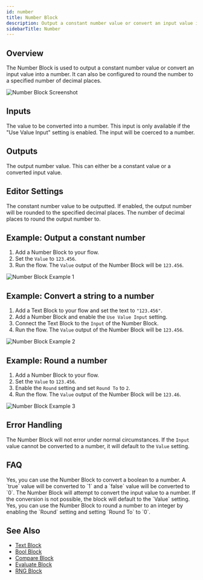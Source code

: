 ```yaml
---
id: number
title: Number Block
description: Output a constant number value or convert an input value into a number
sidebarTitle: Number
---
```


## Overview

The Number Block is used to output a constant number value or convert an input value into a number. It can also be configured to round the number to a specified number of decimal places.

<Frame>
  <img src="/images/number-block.png" alt="Number Block Screenshot" />
</Frame>

## Inputs

<ParamField path="Input" type="any">
  The value to be converted into a number. This input is only available if the "Use Value Input" setting is enabled. The input will be coerced to a number.
</ParamField>

## Outputs

<ResponseField name="Value" type="number">
  The output number value. This can either be a constant value or a converted input value.
</ResponseField>

## Editor Settings

<ParamField path="Value" type="number" default={0}>
  The constant number value to be outputted.
</ParamField>

<ParamField path="Round" type="boolean" default={false}>
  If enabled, the output number will be rounded to the specified decimal places.
</ParamField>

<ParamField path="Round To" type="number" default={0}>
  The number of decimal places to round the output number to.
</ParamField>

## Example: Output a constant number

1. Add a Number Block to your flow.
2. Set the `Value` to `123.456`.
3. Run the flow. The `Value` output of the Number Block will be `123.456`.

<Frame>
  <img src="/images/number-block-example-01.png" alt="Number Block Example 1" />
</Frame>

## Example: Convert a string to a number

1. Add a Text Block to your flow and set the text to `"123.456"`.
2. Add a Number Block and enable the `Use Value Input` setting.
3. Connect the Text Block to the `Input` of the Number Block.
4. Run the flow. The `Value` output of the Number Block will be `123.456`.

<Frame>
  <img src="/images/number-block-example-02.png" alt="Number Block Example 2" />
</Frame>

## Example: Round a number

1. Add a Number Block to your flow.
2. Set the `Value` to `123.456`.
3. Enable the `Round` setting and set `Round To` to `2`.
4. Run the flow. The `Value` output of the Number Block will be `123.46`.

<Frame>
  <img src="/images/number-block-example-03.png" alt="Number Block Example 3" />
</Frame>

## Error Handling

The Number Block will not error under normal circumstances. If the `Input` value cannot be converted to a number, it will default to the `Value` setting.

## FAQ

<AccordionGroup>
  <Accordion title="Can I use the Number Block to convert a boolean to a number?">
    Yes, you can use the Number Block to convert a boolean to a number. A `true` value will be converted to `1` and a `false` value will be converted to `0`.
  </Accordion>

  <Accordion title="What happens if I connect a non-numeric value to the Input of the Number Block?">
    The Number Block will attempt to convert the input value to a number. If the conversion is not possible, the block will default to the `Value` setting.
  </Accordion>

  <Accordion title="Can I use the Number Block to round a number to an integer?">
    Yes, you can use the Number Block to round a number to an integer by enabling the `Round` setting and setting `Round To` to `0`.
  </Accordion>
</AccordionGroup>

## See Also

- [Text Block](/block-reference/data/text)
- [Bool Block](/block-reference/data/bool)
- [Compare Block](/block-reference/data/compare)
- [Evaluate Block](/block-reference/data/evaluate)
- [RNG Block](/block-reference/data/rng)
